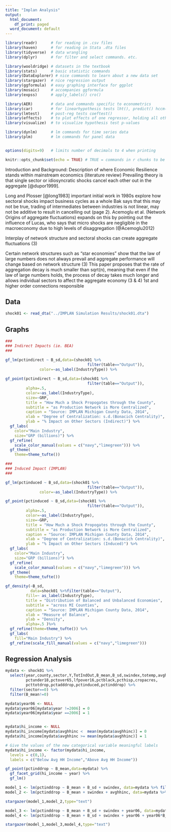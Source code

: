 ```yaml
---
title: "Implan Analysis"
output:
  html_document:
    df_print: paged
  word_document: default
---
```



```r
library(readr)      # for reading in .csv files
library(haven)      # for reading in Stata .dta files
library(tidyverse)  # data wrangling
library(dplyr)      # for filter and select commands. etc.

library(wooldridge) # datasets in the textbook
library(stats)      # basic statistic commands
library(DataExplorer) # nice commands to learn about a new data set
library(stargazer)  # nice regression output
library(ggformula)  # easy graphing interface for ggplot
library(mosaic)     # accompanies ggformula
library(expss)      # apply_labels() cro()

library(AER)        # data and commands specific to econometrics
library(car)        # for linearhypothesis tests lht(), predict() hccm() heterosced.
library(lmtest)     # post-reg tests coeftest()
library(effects)    # to plot effects of one regressor, holding all others constant
library(visualize)  # to visualize hypothesis test p-values

library(dynlm)      # lm commands for time series data
library(plm)        # lm commands for panel data


options(digits=9)   # limits number of decimals to 4 when printing

knitr::opts_chunk$set(echo = TRUE) # TRUE = commands in r chunks to be echoed in outfile

```

Introduction and Background:
Description of where Economic Resilience stands within mainstream economics (literature review)
Prevailing theory is that single sector or idiosyncratic shocks cancel each other out in the aggregate [@dupor1999].


Long and Plosser [@long1983]
important initial work in 1980s explore how sectoral shocks impact business cycles as a whole
Bak 
says that this may not be true, trading of intermediates between industries is not linear, may not be additive to result in cancelling out (page 2).
Acemoglu et al. (Network Origins of aggregate fluctuations)
expands on this by pointing out the influence of Lucas, who says that micro shocks are negligible in the macroeconomy due to high levels of disaggregation (@Acemoglu2012)


Interplay of network structure and sectoral shocks can create aggregate fluctuations (3)


Certain network structures such as “star economies” show that the law of large numbers does not always prevail and aggregate performance will change based on network structure (3)
This paper proposes that the rate of aggregation decay is much smaller than sqrt(n), meaning that even if the law of large numbers holds, the process of decay takes much longer and allows individual sectors to affect the aggregate economy (3 & 4)
1st and higher order connections responsible

## Data

```r

shock01 <- read_dta("../IMPLAN Simulation Results/shock01.dta")

```

## Graphs

```r
###
### Indirect Impacts (ie. BEA)
###

gf_lm(pctindirect ~ B_sd,data=(shock01 %>%
                                    filter(table=="Output")),
               color=~as_label(IndustryType)) %>%
  
gf_point(pctindirect ~ B_sd,data=(shock01 %>%
                                    filter(table=="Output")),
         alpha=.5,
         color=~as_label(IndustryType),
         size=~GRP,
         title = "How Much a Shock Propogates through the County",
         subtitle = "as Production Network is More Centralized",
         caption = "Source: IMPLAN Michigan County Data, 2014",
         xlab = "Degree of Centralization: s.d.(Bonacich Centrality)",
         ylab = "% Impact on Other Sectors (Indirect)") %>%
  gf_labs(
    color="Main Industry",
    size="GRP (billions)") %>%
  gf_refine(
    scale_color_manual(values = c("navy","limegreen"))) %>%
  gf_theme(
    theme=theme_tufte())

###
### Induced Impact (IMPLAN) 
###

gf_lm(pctinduced ~ B_sd,data=(shock01 %>%
                                    filter(table=="Output")),
               color=~as_label(IndustryType)) %>%

gf_point(pctinduced ~ B_sd,data=(shock01 %>%
                                    filter(table=="Output")),
         alpha=.5,
         color=~as_label(IndustryType),
         size=~GRP,
         title = "How Much a Shock Propogates through the County",
         subtitle = "as Production Network is More Centralized",
         caption = "Source: IMPLAN Michigan County Data, 2014",
         xlab = "Degree of Centralization: s.d.(Bonacich Centrality)",
         ylab = "% Impact on Other Sectors (Induced)") %>%
  gf_labs(
    color="Main Industry",
    size="GRP (billions)") %>%
  gf_refine(
    scale_color_manual(values = c("navy","limegreen"))) %>%
  gf_theme(
    theme=theme_tufte())
```

```r
gf_density(~B_sd,
           data=shock01 %>%filter(table=="Output"),
         fill=~ as_label(IndustryType),
         title = "Distribution of Balanced and Unbalanced Economies",
         subtitle = "across MI Counties",
         caption = "Source: IMPLAN Michigan County Data, 2014",
         xlab = "Measure of Balance",
         ylab = "Density",
         alpha=.5 )%>%
  gf_refine(theme=theme_tufte()) %>%
  gf_labs(
    fill="Main Industry") %>%
  gf_refine(scale_fill_manual(values = c("navy","limegreen")))

```


## Regression Analysis

```r
mydata <- shock01 %>% 
  select(year,county,sector,Y,TotIndOut,B_mean,B_sd,swindex,totemp,avghhinc,
         pctunder18,pctover65,lfpover16,pctblack,pcthisp,cropacres,
         pcttotdrop,pctadddrop,pctinduced,pctinddrop) %>%
  filter(sector==0) %>%
  filter(B_mean!=0) 

```

```r
mydata$year06 <- NULL
mydata$year06[mydata$year !=2006] = 0
mydata$year06[mydata$year ==2006] = 1


mydata$hi_income <- NULL
mydata$hi_income[mydata$avghhinc <  mean(mydata$avghhinc)] = 0
mydata$hi_income[mydata$avghhinc >= mean(mydata$avghhinc)] = 1

# Give the values of the new categorical variable meaningful labels
mydata$hi_income <- factor(mydata$hi_income,
  levels = c(0,1),
  labels = c("Below Avg HH Income","Above Avg HH Income"))

```


```r

gf_point(pctinddrop ~ B_mean,data=mydata) %>%
  gf_facet_grid(hi_income ~ year) %>%
  gf_lm()

```


```r
model_1 <- lm(pctinddrop ~ B_mean + B_sd + swindex, data=mydata %>% filter(year==2014))
model_2 <- lm(pctinddrop ~ B_mean + swindex + avghhinc, data=mydata %>% filter(year==2014))

stargazer(model_1,model_2,type="text")
```

```r
model_3 <- lm(pctinddrop ~ B_mean + B_sd + swindex + year06, data=mydata %>% filter(year!=2001))
model_4 <- lm(pctinddrop ~ B_mean + B_sd + swindex + year06 + year06*B_mean, data=mydata %>% filter(year!=2001))

stargazer(model_1,model_3,model_4,type="text")
```